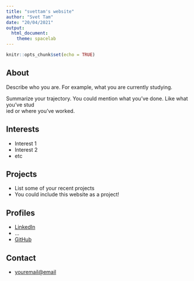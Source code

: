 ```yaml
---
title: "svettam's website"
author: "Svet Tam"
date: "20/04/2021"
output: 
  html_document:
    theme: spacelab
---
```


```r
knitr::opts_chunk$set(echo = TRUE)
```

## About

Describe who you are. For example, what you are currently studying.

Summarize your trajectory. You could mention what you've done. Like what you've stud\
ied or where you've worked.

## Interests

* Interest 1
* Interest 2
* etc

## Projects

* List some of your recent projects
* You could include this website as a project!

## Profiles 

* [LinkedIn](https://www.linkedin.com/in/yourprofile/)
* ...
* [GitHub](http://github.com/username)

## Contact

* [youremail@email](mailto:youremail@email)
